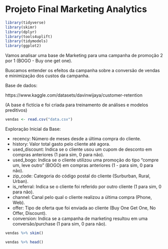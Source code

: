 # Projeto Final Marketing Analytics

```r
library(tidyverse)
library(skimr)
library(dplyr)
library(tools4uplift)
library(tidymodels)
library(ggplot2)
```

Vamos analisar uma base de Marketing para uma campanha de promoção 2 por 1 (BOGO - Buy one get one).

Buscamos entender os efeitos da campanha sobre a conversão de vendas e minimização dos custos da campanha.

Base de dados:

https://www.kaggle.com/datasets/davinwijaya/customer-retention

(A base é fictícia e foi criada para treinamento de análises e modelos preditivos)

```r
vendas <- read.csv("data.csv")
```

Exploração Inicial da Base:

-   recency: Número de meses desde a última compra do cliente.
-   history: Valor total gasto pelo cliente até agora.
-   used_discount: Indica se o cliente usou um cupom de desconto em compras anteriores (1 para sim, 0 para não).
-   used_bogo: Indica se o cliente utilizou uma promoção do tipo "compre um, leve outro" (BOGO) em compras anteriores (1 - para sim, 0 para não).
-   zip_code: Categoria do código postal do cliente (Surburban, Rural, Urban).
-   is_referral: Indica se o cliente foi referido por outro cliente (1 para sim, 0 para não).
-   channel: Canal pelo qual o cliente realizou a última compra (Phone, Web).
-   offer: Tipo de oferta que foi enviada ao cliente (Buy One Get One, No Offer, Discount).
-   conversion: Indica se a campanha de marketing resultou em uma conversão/purchase (1 para sim, 0 para não).

```r
vendas %>% skim()
```

```r
vendas %>% head()
```
